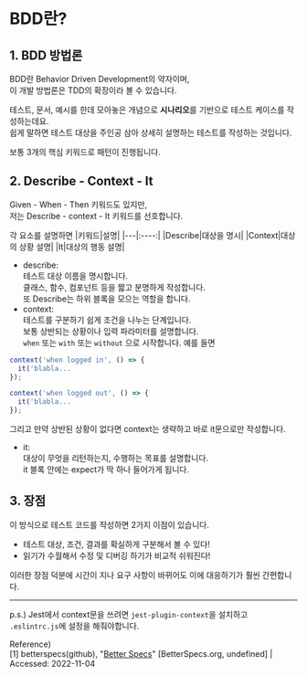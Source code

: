 # BDD란?
## 1. BDD 방법론
BDD란 Behavior Driven Development의 약자이며,  
이 개발 방법론은 TDD의 확장이라 볼 수 있습니다.

테스트, 문서, 예시를 한데 모아놓은 개념으로 **시나리오**를 기반으로 테스트 케이스를 작성하는데요.  
쉽게 말하면 테스트 대상을 주인공 삼아 상세히 설명하는 테스트를 작성하는 것입니다.

보통 3개의 핵심 키워드로 패턴이 진행됩니다. 

## 2. Describe - Context - It
Given - When - Then 키워드도 있지만,  
저는 Describe - context - It 키워드를 선호합니다.

각 요소를 설명하면
|키워드|설명|
|---|:----:|
|Describe|대상을 명시|
|Context|대상의 상황 설명|
|It|대상의 행동 설명|

- describe:  
테스트 대상 이름을 명시합니다.    
클래스, 함수, 컴포넌트 등을 짧고 분명하게 작성합니다.  
또 Describe는 하위 블록을 모으는 역할을 합니다.
- context:  
테스트를 구분하기 쉽게 조건을 나누는 단계입니다.  
보통 상반되는 상황이나 입력 파라미터를 설명합니다.  
`when` 또는 `with` 또는 `without` 으로 시작합니다. 예를 들면
```js
context('when logged in', () => {
  it('blabla...
});

context('when logged out', () => {
  it('blabla...
});
```
그리고 만약 상반된 상황이 없다면 context는 생략하고 바로 it문으로만 작성합니다.
- it:  
대상이 무엇을 리턴하는지, 수행하는 목표를 설명합니다.  
it 블록 안에는 expect가 딱 하나 들어가게 됩니다.

## 3. 장점
이 방식으로 테스트 코드를 작성하면 2가지 이점이 있습니다.  
- 테스트 대상, 조건, 결과를 확실하게 구분해서 볼 수 있다!
- 읽기가 수월해서 수정 및 디버깅 하기가 비교적 쉬워진다!  

이러한 장점 덕분에 시간이 지나 요구 사항이 바뀌어도 이에 대응하기가 훨씬 간편합니다.
- - -
p.s.) Jest에서 context문을 쓰려면 `jest-plugin-context`을 설치하고 `.eslintrc.js`에 설정을 해줘야합니다.

Reference)  
[1] betterspecs(github), "[Better Specs](https://www.betterspecs.org/)" [BetterSpecs.org, undefined] | Accessed: 2022-11-04  
